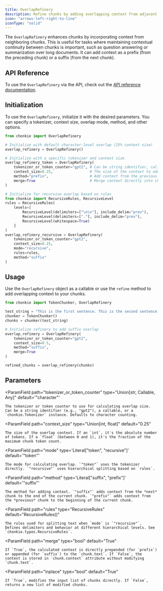 ```yaml
---
title: OverlapRefinery
description: Refine chunks by adding overlapping context from adjacent chunks.
icon: "arrows-left-right-to-line"
iconType: "solid"
---
```


The `OverlapRefinery` enhances chunks by incorporating context from neighboring chunks. This is useful for tasks where maintaining contextual continuity between chunks is important, such as question answering or summarization over long documents. It can add context as a prefix (from the preceding chunk) or a suffix (from the next chunk).

## API Reference
To use the `OverlapRefinery` via the API, check out the [API reference documentation](../api-reference/overlap-refinery).

## Initialization

To use the `OverlapRefinery`, initialize it with the desired parameters. You can specify a tokenizer, context size, overlap mode, method, and other options.

```python
from chonkie import OverlapRefinery

# Initialize with default character-level overlap (25% context size)
overlap_refinery = OverlapRefinery()

# Initialize with a specific tokenizer and context size
overlap_refinery_token = OverlapRefinery(
    tokenizer_or_token_counter="gpt2", # Can be string identifier, callable, or Tokenizer instance
    context_size=0.25,                 # The size of the context to add to the chunks.
    method="prefix",                   # Add context from the previous chunk
    merge=True                         # Merge context directly into chunk text
)

# Initialize for recursive overlap based on rules
from chonkie import RecursiveRules, RecursiveLevel
rules = RecursiveRules(
    levels=[
        RecursiveLevel(delimiters=["\n\n"], include_delim="prev"),
        RecursiveLevel(delimiters=["."], include_delim="prev"),
        RecursiveLevel(whitespace=True)
    ]
)
overlap_refinery_recursive = OverlapRefinery(
    tokenizer_or_token_counter="gpt2",
    context_size=0.25,
    mode="recursive",
    rules=rules,
    method="suffix"
)
```

## Usage

Use the `OverlapRefinery` object as a callable or use the `refine` method to add overlapping context to your chunks.

```python
from chonkie import TokenChunker, OverlapRefinery

test_string = "This is the first sentence. This is the second sentence, providing context. This is the third sentence, which needs context from the second."
chunker = TokenChunker()
chunks = chunker(test_string)

# Initialize refinery to add suffix overlap
overlap_refinery = OverlapRefinery(
    tokenizer_or_token_counter="gpt2",
    context_size=0.5,
    method="suffix",
    merge=True
)

refined_chunks = overlap_refinery(chunks)
```

## Parameters

<ParamField
    path="tokenizer_or_token_counter"
    type="Union[str, Callable, Any]"
    default='"character"'
>
    The tokenizer or token counter to use for calculating overlap size. Can be a string identifier (e.g., "gpt2"), a callable, or a `chonkie.Tokenizer` instance. Defaults to character counting.
</ParamField>

<ParamField
    path="context_size"
    type="Union[int, float]"
    default="0.25"
>
    The size of the overlap context. If an `int`, it's the absolute number of tokens. If a `float` (between 0 and 1), it's the fraction of the maximum chunk token count.
</ParamField>

<ParamField
    path="mode"
    type='Literal["token", "recursive"]'
    default='"token"'
>
    The mode for calculating overlap. `"token"` uses the tokenizer directly. `"recursive"` uses hierarchical splitting based on `rules`.
</ParamField>

<ParamField
    path="method"
    type='Literal["suffix", "prefix"]'
    default='"suffix"'
>
    The method for adding context. `"suffix"` adds context from the *next* chunk to the end of the current chunk. `"prefix"` adds context from the *previous* chunk to the beginning of the current chunk.
</ParamField>

<ParamField
    path="rules"
    type="RecursiveRules"
    default="RecursiveRules()"
>
    The rules used for splitting text when `mode` is `"recursive"`. Defines delimiters and behavior at different hierarchical levels. See `chonkie.types.RecursiveRules`.
</ParamField>

<ParamField
    path="merge"
    type="bool"
    default="True"
>
    If `True`, the calculated context is directly prepended (for `prefix`) or appended (for `suffix`) to the `chunk.text`. If `False`, the context is stored in `chunk.context` attribute without modifying `chunk.text`.
</ParamField>

<ParamField
    path="inplace"
    type="bool"
    default="True"
>
    If `True`, modifies the input list of chunks directly. If `False`, returns a new list of modified chunks.
</ParamField>
